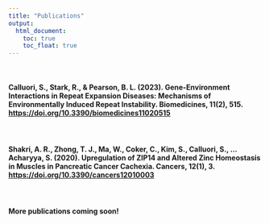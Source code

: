 ```yaml
---
title: "Publications"
output: 
  html_document:
    toc: true
    toc_float: true
---
```


<br>

#### **Calluori, S.**, Stark, R., & Pearson, B. L. (2023). Gene-Environment Interactions in Repeat Expansion Diseases: Mechanisms of Environmentally Induced Repeat Instability. Biomedicines, 11(2), 515. [https://doi.org/10.3390/biomedicines11020515](https://doi.org/10.3390/biomedicines11020515)

<br>

#### Shakri, A. R., Zhong, T. J., Ma, W., Coker, C., Kim, S., **Calluori, S.**, …Acharyya, S. (2020). Upregulation of ZIP14 and Altered Zinc Homeostasis in Muscles in Pancreatic Cancer Cachexia. Cancers, 12(1), 3. [https://doi.org/10.3390/cancers12010003](https://doi.org/10.3390/cancers12010003)

<br>

#### More publications coming soon!

